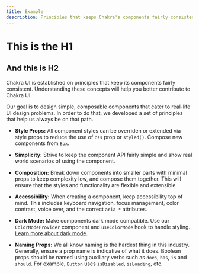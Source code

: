 ```yaml
---
title: Example
description: Principles that keeps Chakra's components fairly consistent
---
```


# This is the H1

## And this is H2

Chakra UI is established on principles that keep its components fairly
consistent. Understanding these concepts will help you better contribute to
Chakra UI.

Our goal is to design simple, composable components that cater to real-life UI
design problems. In order to do that, we developed a set of principles that help
us always be on that path.

- **Style Props:** All component styles can be overriden or extended via style
  props to reduce the use of `css` prop or `styled()`. Compose new components
  from `Box`.

- **Simplicity:** Strive to keep the component API fairly simple and show real
  world scenarios of using the component.

- **Composition:** Break down components into smaller parts with minimal props
  to keep complexity low, and compose them together. This will ensure that the
  styles and functionality are flexible and extensible.

- **Accessibility:** When creating a component, keep accessibility top of mind.
  This includes keyboard navigation, focus management, color contrast, voice
  over, and the correct `aria-*` attributes.

- **Dark Mode:** Make components dark mode compatible. Use our
  `ColorModeProvider` component and `useColorMode` hook to handle styling.
  [Learn more about dark mode](/docs/features/color-mode).

- **Naming Props:** We all know naming is the hardest thing in this industry.
  Generally, ensure a prop name is indicative of what it does. Boolean props
  should be named using auxiliary verbs such as `does`, `has`, `is` and
  `should`. For example, `Button` uses `isDisabled`, `isLoading`, etc.
